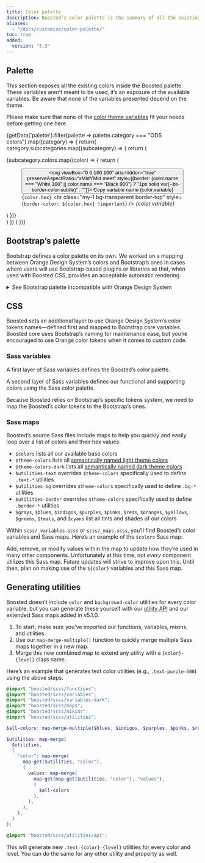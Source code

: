 ```yaml
---
title: Color palette
description: Boosted’s color palette is the summary of all the existing and useable colors.
aliases:
  - "/docs/customize/color-palette/"
toc: true
added:
  version: "5.3"
---
```



## Palette

This section exposes all the existing colors inside the Boosted palette. These variables aren’t meant to be used, it’s an exposure of the available variables. Be aware that none of the variables presented depend on the theme.

Please make sure that none of the [color theme variables]([[docsref:/customize/color-theme]]) fit your needs before getting one here.

{getData('palette').filter(palette => palette.category === "ODS colors").map((category) => {
  return(
    category.subcategories.map((subcategory) => {
      return (
       <div class="row row-cols-2 row-cols-md-4 row-cols-lg-6 gy-3 pb-3">
        {subcategory.colors.map((color) => {
          return (
            <figure class="mb-0" aria-label={color.name}>
              <button class="btn border-0 p-0 color-copy ratio ratio-1x1" data-clipboard-text={color.variable} data-bs-toggle="tooltip" data-bs-title="Copy to clipboard">
                <svg viewBox="0 0 100 100" aria-hidden="true" preserveAspectRatio="xMidYMid meet" style={{border: (color.name === "White 100" || color.name === "Black 900") ? "1px solid var(--bs-border-color-subtle)" : ""}}>
                  <rect fill={color.hex} width="100" height="100"/>
                </svg>
                <span class="visually-hidden">Copy variable name {color.variable}</span>
              </button>
              <figcaption class="py-1">
                <code class="user-select-all">{color.hex}</code>
                <hr class="my-1 bg-transparent border-top" style={`border-color: ${color.hex} !important`} />
                <var class="user-select-all">{color.variable}</var>
              </figcaption>
            </figure>
          )
        })}
      </div>
    )
    })
  )
})}

## Bootstrap’s palette

Bootstrap defines a color palette on its own. We worked on a mapping between Orange Design System’s colors and Bootstrap’s ones in cases where users will use Bootstrap-based plugins or libraries so that, when used with Boosted CSS, provides an acceptable automatic rendering.

<details>
<summary>See Bootstrap palette incompatible with Orange Design System</summary>
<br />
<h2>All colors</h2>


<DesignCalloutAlert>
Some of the colors below do not belong to the Orange Design System specifications.

Please refer to our [color palette section](#palette) and to the [Color guidelines](https://system.design.orange.com/0c1af118d/p/7059a5-colour/b/17b829) on the Orange Design System website.
</DesignCalloutAlert>


<Callout type="warning">
All Boosted colors are available as Sass variables and a Sass map in `scss/_variables.scss` file. To avoid increased file sizes, we don’t create text or background color classes for each of these variables. Instead, we choose a subset of these colors for a [theme palette](#palette).

Please note that in the Boosted colors, the indigo colors are the same as the purple ones.
</Callout>

Be sure to monitor contrast ratios as you customize colors. As shown below, we’ve added three contrast ratios to each of the main colors—one for the swatch’s current colors, one for against white, and one for against black.

<div class="row font-monospace">
{getData('colors').map((color) => {
  if (color.name !== "white" && color.name !== "gray" && color.name !== "gray-dark") {
    return (
      <div class="col-md-4 mb-3" key={color.name}>
        <div class={`p-3 mb-2 position-relative swatch-${color.name}`}>
          <strong class="d-block">${color.name}</strong>
          {color.hex}
        </div>
        {[100,200,300,400,500,600,700,800,900].map((level) => (
          <div class={`p-3 bd-${color.name}-${level}`} key={level}>
            ${color.name}-{level}
          </div>
        ))}
      </div>
    )
  }
  else if (color.name === "gray") {
    return (
      <div class="col-md-4 mb-3" key={color.name}>
        <div class="p-3 mb-2 position-relative swatch-gray-500">
          <strong class="d-block">$gray-500</strong>
          #ccc
        </div>
        {[100,200,300,400,500,600,700,800,900,950].map((level) => (
          <div class={`p-3 bd-${color.name}-${level}`} key={level}>
            ${color.name}-{level}
          </div>
        ))}
      </div>
    )
  }
})}
  <div class="col-md-4 mb-3">
    <div class="p-3 mb-2 bd-black text-white">
      <strong class="d-block">$black</strong>
      #000
    </div>
    <div class="p-3 mb-2 bd-white border">
      <strong class="d-block">$white</strong>
      #fff
    </div>
  </div>
</div>

<h3>Notes on Sass</h3>

Sass cannot programmatically generate variables, so we manually created variables for every tint and shade ourselves.

- For `$indigo`, `$purple`, `$pink`, `$teal`, and `$cyan`, we specify first 6 colors (`*-100` to `*-600`) from the Boosted palette (tokens) and build the last ones programmatically to darken our `*-600`.
- For the grays, the first 2 (`$gray-100` and `$gray-200`) are opinionated values and only the last 8 (`*-300` to `*-950`) are extracted from the Boosted palette.
- For the remaining, only the `*-500` are correct since we specify the midpoint value and use custom color functions to tint (lighten) or shade (darken) our colors vis Sass’s `mix()` color function.

Using `mix()` is not the same as `lighten()` and `darken()`—the former blends the specified color with white or black, while the latter only adjusts the lightness value of each color. The result is a much more complete suite of colors, as [shown in this CodePen demo](https://codepen.io/emdeoh/pen/zYOQOPB).

Our `tint-color()` and `shade-color()` functions use `mix()` alongside our `$theme-color-interval` variable, which specifies a stepped percentage value for each mixed color we produce. See the `scss/_functions.scss` and `scss/_variables.scss` files for the full source code.

<h3>Example</h3>

Here’s how you can use these in your Sass:

```scss
.alpha { color: $purple; }
.beta {
  color: $ods-yellow-100;
  background-color: $indigo-900;
}
```

[Color]([[docsref:/utilities/colors]]) and [background]([[docsref:/utilities/background]]) utility classes are also available for setting `color` and `background-color` using the `500` or `300` for some color values.
</details>

## CSS

Boosted sets an additional layer to use Orange Design System’s color tokens names—defined first and mapped to Bootstrap core variables.
Boosted core uses Bootstrap’s naming for maintenance ease, but you’re encouraged to use Orange color tokens when it comes to custom code.

### Sass variables

A first layer of Sass variables defines the Boosted’s color palette.

<ScssDocs name="palette" file="scss/_color-palette.scss" />

A second layer of Sass variables defines our functional and supporting colors using the Sass color palette.

<ScssDocs name="brand-colors" file="scss/_variables.scss" />

Because Boosted relies on Bootstrap’s specific tokens system, we need to map the Boosted’s color tokens to the Bootstrap’s ones.

<ScssDocs name="color-variables" file="scss/_variables.scss" />

<ScssDocs name="gray-color-variables" file="scss/_variables.scss" />

### Sass maps

Boosted’s source Sass files include maps to help you quickly and easily loop over a list of colors and their hex values.

- `$colors` lists all our available base colors
- `$theme-colors` lists all [semantically named light theme colors]([[docsref:/customize/color-theme]])
- `$theme-colors-dark` lists all [semantically named dark theme colors]([[docsref:/customize/color-theme]])
- `$utilities-text` overrides `$theme-colors` specifically used to define `.text-*` utilities
- `$utilities-bg` overrides `$theme-colors` specifically used to define `.bg-*` utilities
- `$utilities-border` overrides `$theme-colors` specifically used to define `.border-*` utilities
- `$grays`, `$blues`, `$indigos`, `$purples`, `$pinks`, `$reds`, `$oranges`, `$yellows`, `$greens`, `$teals`, and `$cyans` list all tints and shades of our colors

Within `scss/_variables.scss` or `scss/_maps.scss`, you’ll find Boosted’s color variables and Sass maps. Here’s an example of the `$colors` Sass map:

<ScssDocs name="colors-map" file="scss/_variables.scss" />

Add, remove, or modify values within the map to update how they’re used in many other components. Unfortunately at this time, not _every_ component utilizes this Sass map. Future updates will strive to improve upon this. Until then, plan on making use of the `${color}` variables and this Sass map.

## Generating utilities

<AddedIn version="5.1.0"/>

Boosted doesn’t include `color` and `background-color` utilities for every color variable, but you can generate these yourself with our [utility API]([[docsref:/utilities/api]]) and our extended Sass maps added in v5.1.0.

1. To start, make sure you’ve imported our functions, variables, mixins, and utilities.
2. Use our `map-merge-multiple()` function to quickly merge multiple Sass maps together in a new map.
3. Merge this new combined map to extend any utility with a `{color}-{level}` class name.

Here’s an example that generates text color utilities (e.g., `.text-purple-500`) using the above steps.

```scss
@import "boosted/scss/functions";
@import "boosted/scss/variables";
@import "boosted/scss/variables-dark";
@import "boosted/scss/maps";
@import "boosted/scss/mixins";
@import "boosted/scss/utilities";

$all-colors: map-merge-multiple($blues, $indigos, $purples, $pinks, $reds, $oranges, $yellows, $greens, $teals, $cyans);

$utilities: map-merge(
  $utilities,
  (
    "color": map-merge(
      map-get($utilities, "color"),
      (
        values: map-merge(
          map-get(map-get($utilities, "color"), "values"),
          (
            $all-colors
          ),
        ),
      ),
    ),
  )
);

@import "boosted/scss/utilities/api";
```

This will generate new `.text-{color}-{level}` utilities for every color and level. You can do the same for any other utility and property as well.
